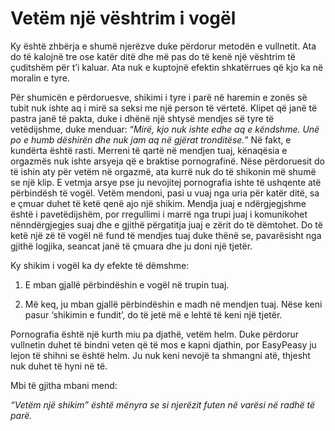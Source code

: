 # Vetëm një vështrim i vogël

Ky është zhbërja e shumë njerëzve duke përdorur metodën e vullnetit. Ata do të kalojnë tre ose katër ditë dhe më pas do të kenë një vështrim të çuditshëm për t'i kaluar. Ata nuk e kuptojnë efektin shkatërrues që kjo ka në moralin e tyre.

Për shumicën e përdoruesve, shikimi i tyre i parë në haremin e zonës së tubit nuk ishte aq i mirë sa seksi me një person të vërtetë. Klipet që janë të pastra janë të pakta, duke i dhënë një shtysë mendjes së tyre të vetëdijshme, duke menduar: “*Mirë, kjo nuk ishte edhe aq e këndshme. Unë po e humb dëshirën dhe nuk jam aq në gjërat tronditëse.*" Në fakt, e kundërta është rasti. Merreni të qartë në mendjen tuaj, kënaqësia e orgazmës nuk ishte arsyeja që e braktise pornografinë. Nëse përdoruesit do të ishin aty për vetëm në orgazmë, ata kurrë nuk do të shikonin më shumë se një klip. E vetmja arsye pse ju nevojitej pornografia ishte të ushqente atë përbindësh të vogël. Vetëm mendoni, pasi u vuaj nga uria për katër ditë, sa e çmuar duhet të ketë qenë ajo një shikim. Mendja juaj e ndërgjegjshme është i pavetëdijshëm, por rregullimi i marrë nga trupi juaj i komunikohet nënndërgjegjes suaj dhe e gjithë përgatitja juaj e zërit do të dëmtohet. Do të ketë një zë të vogël në fund të mendjes tuaj duke thënë se, pavarësisht nga gjithë logjika, seancat janë të çmuara dhe ju doni një tjetër.

Ky shikim i vogël ka dy efekte të dëmshme:

1. E mban gjallë përbindëshin e vogël në trupin tuaj.

2. Më keq, ju mban gjallë përbindëshin e madh në mendjen tuaj. Nëse keni pasur 'shikimin e fundit', do të jetë më e lehtë të keni një tjetër.

Pornografia është një kurth miu pa djathë, vetëm helm. Duke përdorur vullnetin duhet të bindni veten që të mos e kapni djathin, por EasyPeasy ju lejon të shihni se është helm. Ju nuk keni nevojë ta shmangni atë, thjesht nuk duhet të hyni në të.

Mbi të gjitha mbani mend:

*"Vetëm një shikim" është mënyra se si njerëzit futen në varësi në radhë të parë.*

